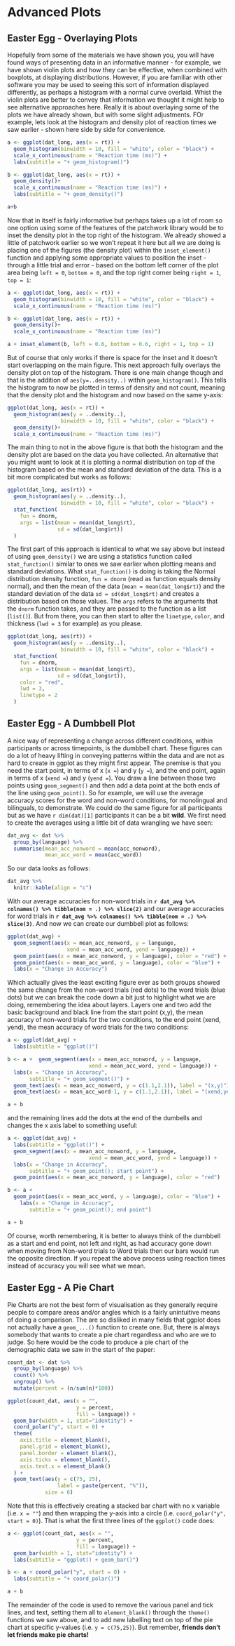 # Advanced Plots

## Easter Egg - Overlaying Plots

Hopefully from some of the materials we have shown you, you will have found ways of presenting data in an informative manner - for example, we have shown violin plots and how they can be effective, when combined with boxplots, at displaying distributions. However, if you are familiar with other software you may be used to seeing this sort of information displayed differently, as perhaps a histogram with a normal curve overlaid. Whist the violin plots are better to convey that information we thought it might help to see alternative approaches here. Really it is about overlaying some of the plots we have already shown, but with some slight adjustments. FOr example, lets look at the histogram and density plot of reaction times we saw earlier - shown here side by side for convenience.

```r
a <- ggplot(dat_long, aes(x = rt)) +
  geom_histogram(binwidth = 10, fill = "white", color = "black") +
  scale_x_continuous(name = "Reaction time (ms)") +
  labs(subtitle = "+ geom_histogram()")

b <- ggplot(dat_long, aes(x = rt)) +
  geom_density()+
  scale_x_continuous(name = "Reaction time (ms)") +
  labs(subtitle = "+ geom_density()")

a+b
```

Now that in itself is fairly informative but perhaps takes up a lot of room so one option using some of the features of the patchwork library would be to inset the density plot in the top right of the histogram. We already showed a little of patchwork earlier so we won't repeat it here but all we are doing is placing one of the figures (the density plot) within the `inset_element()` function and applying some appropriate values to position the inset - through a little trial and error - based on the bottom left corner of the plot area being `left = 0`, `bottom = 0`, and the top right corner being `right = 1`, `top = 1`:

```r

a <- ggplot(dat_long, aes(x = rt)) +
  geom_histogram(binwidth = 10, fill = "white", color = "black") +
  scale_x_continuous(name = "Reaction time (ms)")

b <- ggplot(dat_long, aes(x = rt)) +
  geom_density()+
  scale_x_continuous(name = "Reaction time (ms)")

a + inset_element(b, left = 0.6, bottom = 0.6, right = 1, top = 1)

```

But of course that only works if there is space for the inset and it doesn't start overlapping on the main figure. This next approach fully overlays the density plot on top of the histogram. There is one main change though and that is the addition of `aes(y=..density..)` within `geom_histogram()`. This tells the histogram to now be plotted in terms of density and not count, meaning that the density plot and the histogram and now based on the same y-axis:

```r
ggplot(dat_long, aes(x = rt)) +
  geom_histogram(aes(y = ..density..),
                 binwidth = 10, fill = "white", color = "black") +
  geom_density()+
  scale_x_continuous(name = "Reaction time (ms)")
```

The main thing to not in the above figure is that both the histogram and the density plot are based on the data you have collected. An alternative that you might want to look at it is plotting a normal distribution on top of the histogram based on the mean and standard deviation of the data. This is a bit more complicated but works as follows:

```r
ggplot(dat_long, aes(rt)) +
  geom_histogram(aes(y = ..density..),
                 binwidth = 10, fill = "white", color = "black") +
  stat_function(
    fun = dnorm, 
    args = list(mean = mean(dat_long$rt), 
                sd = sd(dat_long$rt))
  )
```

The first part of this approach is identical to what we say above but instead of using `geom_density()` we are using a statistics function called `stat_function()` similar to ones we saw earlier when plotting means and standard deviations. What `stat_function()` is doing is taking the Normal distribution density function, `fun = dnorm` (read as function equals density normal), and then the mean of the data (`mean = mean(dat_long$rt)`) and the standard deviation of the data `sd = sd(dat_long$rt)` and creates a distribution based on those values. The `args` refers to the arguments that the `dnorm` function takes, and they are passed to the function as a list (`list()`). But from there, you can then start to alter the `linetype`, `color`, and thickness (`lwd = 3` for example) as you please.

```r

ggplot(dat_long, aes(rt)) +
  geom_histogram(aes(y = ..density..),
                 binwidth = 10, fill = "white", color = "black") +
  stat_function(
    fun = dnorm, 
    args = list(mean = mean(dat_long$rt), 
                sd = sd(dat_long$rt)),
    color = "red",
    lwd = 3,
    linetype = 2
  )
```

## Easter Egg - A Dumbbell Plot

A nice way of representing a change across different conditions, within participants or across timepoints, is the dumbbell chart. These figures can do a lot of heavy lifting in conveying patterns within the data and are not as hard to create in ggplot as they might first appear. The premise is that you need the start point, in terms of x (`x =`) and y (`y =`), and the end point, again in terms of x (`xend =`) and y (`yend =`). You draw a line between those two points using `geom_segment()` and then add a data point at the both ends of the line using `geom_point()`. So for example, we will use the average accuracy scores for the word and non-word conditions, for monolingual and bilinguals, to demonstrate. We could do the same figure for all participants but as we have `r dim(dat)[1]` participants it can be a bit **wild**. We first need to create the averages using a little bit of data wrangling we have seen:

```r
dat_avg <- dat %>%
  group_by(language) %>%
  summarise(mean_acc_nonword = mean(acc_nonword),
            mean_acc_word = mean(acc_word))
```

So our data looks as follows:

```r
dat_avg %>%
  knitr::kable(align = "c")
```

With our average accuracies for non-word trials in **`r dat_avg %>% colnames() %>% tibble(nom = .) %>% slice(2)`** and our average accuracies for word trials in **`r dat_avg %>% colnames() %>% tibble(nom = .) %>% slice(3)`**. And now we can create our dumbbell plot as follows:

```r
ggplot(dat_avg) +
  geom_segment(aes(x = mean_acc_nonword, y = language,
                   xend = mean_acc_word, yend = language)) +
  geom_point(aes(x = mean_acc_nonword, y = language), color = "red") +
  geom_point(aes(x = mean_acc_word, y = language), color = "blue") +
  labs(x = "Change in Accuracy")
```

Which actually gives the least exciting figure ever as both groups showed the same change from the non-word trials (red dots) to the word trials (blue dots) but we can break the code down a bit just to highlight what we are doing, remembering the idea about layers. Layers one and two add the basic background and black line from the start point (x,y), the mean accuracy of non-word trials for the two conditions, to the end point (xend, yend), the mean accuracy of word trials for the two conditions:

```r
a <- ggplot(dat_avg) +
  labs(subtitle = "ggplot()")

b <- a +  geom_segment(aes(x = mean_acc_nonword, y = language,
                          xend = mean_acc_word, yend = language)) +
  labs(x = "Change in Accuracy",
       subtitle = "+ geom_segment()") +
  geom_text(aes(x = mean_acc_nonword, y = c(1.1,2.1)), label = "(x,y)") +
  geom_text(aes(x = mean_acc_word-1, y = c(1.1,2.1)), label = "(xend,yend)")

a + b
```

and the remaining lines add the dots at the end of the dumbells and changes the x axis label to something useful:

```r
a <- ggplot(dat_avg) +
  labs(subtitle = "ggplot()") +  
  geom_segment(aes(x = mean_acc_nonword, y = language,
                          xend = mean_acc_word, yend = language)) +
  labs(x = "Change in Accuracy",
       subtitle = "+ geom_point(); start point") +
  geom_point(aes(x = mean_acc_nonword, y = language), color = "red")

b <- a +
  geom_point(aes(x = mean_acc_word, y = language), color = "blue") +
    labs(x = "Change in Accuracy",
       subtitle = "+ geom_point(); end point")

a + b
```

Of course, worth remembering, it is better to always think of the dumbbell as a start and end point, not left and right, as had accuracy gone down when moving from Non-word trials to Word trials then our bars would run the opposite direction. If you repeat the above process using reaction times instead of accuracy you will see what we mean.

## Easter Egg - A Pie Chart

Pie Charts are not the best form of visualisation as they generally require people to compare areas and/or angles which is a fairly unintuitive means of doing a comparison. The are so disliked in many fields that ggplot does not actually have a `geom_...()` function to create one. But, there is always somebody that wants to create a pie chart regardless and who are we to judge. So here would be the code to produce a pie chart of the demographic data we saw in the start of the paper:

```r
count_dat <- dat %>%
  group_by(language) %>%
  count() %>%
  ungroup() %>%
  mutate(percent = (n/sum(n)*100))

ggplot(count_dat, aes(x = "", 
                      y = percent, 
                      fill = language)) +
  geom_bar(width = 1, stat="identity") + 
  coord_polar("y", start = 0) +
  theme(
    axis.title = element_blank(),
    panel.grid = element_blank(),
    panel.border = element_blank(),
    axis.ticks = element_blank(),
    axis.text.x = element_blank()
  ) +
  geom_text(aes(y = c(75, 25), 
                label = paste(percent, "%")),
            size = 6)
```

Note that this is effectively creating a stacked bar chart with no x variable (i.e. `x = ""`) and then wrapping the y-axis into a circle (i.e. `coord_polar("y", start = 0)`). That is what the first three lines of the `ggplot()` code does:

```r
a <- ggplot(count_dat, aes(x = "", 
                      y = percent, 
                      fill = language)) +
  geom_bar(width = 1, stat="identity") +
  labs(subtitle = "ggplot() + geom_bar()")

b <- a + coord_polar("y", start = 0) +
  labs(subtitle = "+ coord_polar()")

a + b
```

The remainder of the code is used to remove the various panel and tick lines, and text, setting them all to `element_blank()` through the `theme()` functions we saw above, and to add new labelling text on top of the pie chart at specific y-values (i.e. `y = c(75,25)`). But remember, **friends don't let friends make pie charts!**

